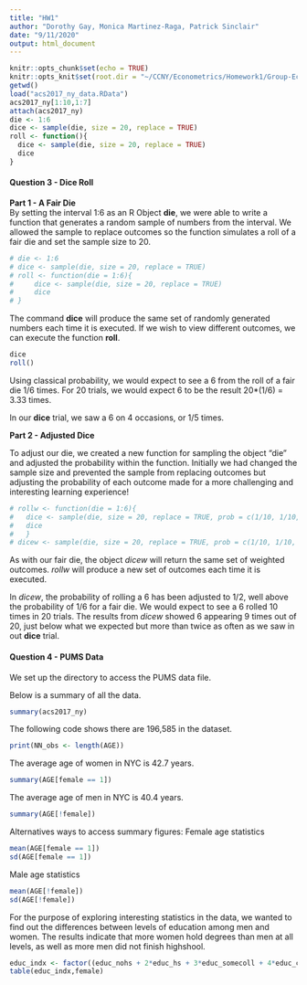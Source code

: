 ```yaml
---
title: "HW1"
author: "Dorothy Gay, Monica Martinez-Raga, Patrick Sinclair"
date: "9/11/2020"
output: html_document
---
```

```r
knitr::opts_chunk$set(echo = TRUE)
knitr::opts_knit$set(root.dir = "~/CCNY/Econometrics/Homework1/Group-Econometrics")
getwd()
load("acs2017_ny_data.RData")
acs2017_ny[1:10,1:7]
attach(acs2017_ny)
die <- 1:6
dice <- sample(die, size = 20, replace = TRUE)
roll <- function(){
  dice <- sample(die, size = 20, replace = TRUE)
  dice
}
```
#### Question 3 - Dice Roll
**Part 1 - A Fair Die**  
By setting the interval 1:6 as an R Object **die**, we were able to write a function
that generates a random sample of numbers from the interval. We allowed the sample to replace outcomes so the function simulates a roll of a fair die and set the sample size to 20. 

```r
# die <- 1:6
# dice <- sample(die, size = 20, replace = TRUE)
# roll <- function(die = 1:6){
#     dice <- sample(die, size = 20, replace = TRUE)
#     dice
# }
```
The command **dice** will produce the same set of randomly generated numbers each time it is executed. If we wish to view different outcomes, we can execute the function **roll**.
```r
dice
roll()
```
Using classical probability, we would expect to see a 6 from the roll of a fair die 1/6 times. For 20 trials, we would expect 6 to be the result 20*(1/6) = 3.33 times. 

In our **dice** trial, we saw a 6 on 4 occasions, or 1/5 times.

**Part 2 - Adjusted Dice**

To adjust our die, we created a new function for sampling the object "die" and adjusted the probability within the function. Initially we had changed the sample size and prevented the sample from replacing outcomes but adjusting the probability of each outcome made for a more challenging and interesting learning experience!

```r
# rollw <- function(die = 1:6){
#   dice <- sample(die, size = 20, replace = TRUE, prob = c(1/10, 1/10, 1/10, 1/10, 1/10, 1/2))
#   dice
#   }
# dicew <- sample(die, size = 20, replace = TRUE, prob = c(1/10, 1/10, 1/10, 1/10, 1/10, 1/2)) 
```

As with our fair die, the object *dicew* will return the same set of weighted outcomes. *rollw* will produce a new set of outcomes each time it is executed.  

In *dicew*, the probability of rolling a 6 has been adjusted to 1/2, well above the probability of 1/6 for a fair die. We would expect to see a 6 rolled 10 times in 20 trials. The results from *dicew* showed 6 appearing 9 times out of 20, just below what we expected but more than twice as often as we saw in out **dice** trial.

#### Question 4 - PUMS Data
We set up the directory to access the PUMS data file. 

Below is a summary of all the data.
```r
summary(acs2017_ny)
```
The following code shows there are 196,585 in the dataset.
```r
print(NN_obs <- length(AGE))
```
The average age of women in NYC is 42.7 years.
```r
summary(AGE[female == 1])
```
The average age of men in NYC is 40.4 years.
```r
summary(AGE[!female])
```
Alternatives ways to access summary figures:
Female age statistics
```r
mean(AGE[female == 1])
sd(AGE[female == 1])
```
Male age statistics
```r
mean(AGE[!female])
sd(AGE[!female])
```
For the purpose of exploring interesting statistics in the data, we wanted to find out the differences between levels of education among men and women. The results indicate that more women hold degrees than men at all levels, as well as more men did not finish highshool.
```r
educ_indx <- factor((educ_nohs + 2*educ_hs + 3*educ_somecoll + 4*educ_college + 5*educ_advdeg), levels=c(1,2,3,4,5),labels = c("No HS","HS","SmColl","Bach","Adv"))
table(educ_indx,female)
```


